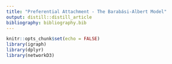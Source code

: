 ```yaml
---
title: "Preferential Attachment - The Barabási-Albert Model"
output: distill::distill_article
bibliography: bibliography.bib
---
```


```r
knitr::opts_chunk$set(echo = FALSE)
library(igraph)
library(dplyr)
library(networkD3)
```






